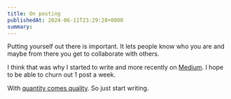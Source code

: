 ```yaml
---
title: On posting
publishedAt: 2024-06-11T23:29:28+0800
summary: 
---
```


Putting yourself out there is important. It lets people know who you are and maybe from there you get to collaborate with others. 

I think that was why I started to write and more recently on [Medium](https://blog.det.life/roadmap-to-learn-data-engineering-how-i-would-start-again-02b115d8cebe). I hope to be able to churn out 1 post a week. 

With [quantity comes quality](https://jsomers.net/blog/speed-matters). So just start writing.
